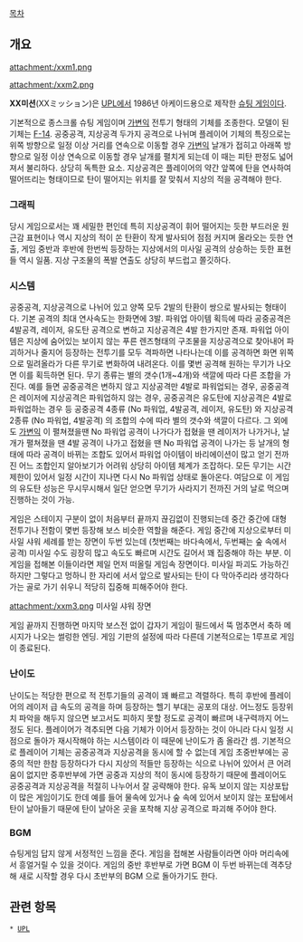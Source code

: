 [[목차]]

== 개요 ==

attachment:/xxm1.png

attachment:/xxm2.png

'''XX미션'''(XXミッション)은 [[UPL(회사)|UPL]]에서 1986년 아케이드용으로 제작한 [[슈팅 게임]]이다. 

기본적으로 종스크롤 슈팅 게임이며 [[가변익]] 전투기 형태의 기체를 조종한다. 모델이 된 기체는 [[F-14]]. 공중공격, 지상공격 두가지 공격으로 나뉘며 플레이어 기체의 특징으로는 위쪽 방향으로 일정 이상 거리를 연속으로 이동할 경우 [[가변익]] 날개가 접히고 아래쪽 방향으로 일정 이상 연속으로 이동할 경우 날개를 펼치게 되는데 이 때는 피탄 판정도 넓어져서 불리하다. 상당히 독특한 요소. 지상공격은 플레이어의 약간 앞쪽에 탄을 연사하여 떨어뜨리는 형태이므로 탄이 떨어지는 위치를 잘 맞춰서 지상의 적을 공격해야 한다. 

=== 그래픽 ===
당시 게임으로서는 꽤 세밀한 편인데 특히 지상공격이 휘어 떨어지는 듯한 부드러운 원근감 표현이나 역시 지상의 적이 쏜 탄환이 작게 발사되어 점점 커지며 올라오는 듯한 연출, 게임 중반과 후반에 한번씩 등장하는 지상에서의 미사일 공격의 상승하는 듯한 표현들 역시 일품. 지상 구조물의 폭발 연출도 상당히 부드럽고 쫄깃하다.

=== 시스템 ===
공중공격, 지상공격으로 나뉘어 있고 양쪽 모두 2발의 탄환이 쌍으로 발사되는 형태이다. 기본 공격의 최대 연사속도는 한화면에 3발. 파워업 아이템 획득에 따라 공중공격은 4발공격, 레이저, 유도탄 공격으로 변하고 지상공격은 4발 한가지만 존재. 파워업 아이템은 지상에 숨어있는 보이지 않는 푸른 렌즈형태의 구조물을 지상공격으로 찾아내어 파괴하거나 줄지어 등장하는 전투기를 모두 격파하면 나타나는데 이를 공격하면 화면 위쪽으로 밀려올라가 다른 무기로 변화하여 내려온다. 이를 몇번 공격해 원하는 무기가 나오면 이를 획득하면 된다. 무기 종류는 별의 갯수(1개~4개)와 색깔에 따라 다른 조합을 가진다. 예를 들면 공중공격은 변하지 않고 지상공격만 4발로 파워업되는 경우, 공중공격은 레이저에 지상공격은 파워업하지 않는 경우, 공중공격은 유도탄에 지상공격은 4발로 파워업하는 경우 등 공중공격 4종류 (No 파워업, 4발공격, 레이저, 유도탄) 와 지상공격 2종류 (No 파워업, 4발공격) 의 조합의 수에 따라 별의 갯수와 색깔이 다르다. 그 외에도 [[가변익]] 이 펼쳐졌을땐 No 파워업 공격이 나가다가 접혔을 땐 레이저가 나가거나, 날개가 펼쳐졌을 땐 4발 공격이 나가고 접혔을 땐 No 파워업 공격이 나가는 등 날개의 형태에 따라 공격이 바뀌는 조합도 있어서 파워업 아이템이 바리에이션이 많고 얻기 전까진 어느 조합인지 알아보기가 어려워 상당히 아이템 체계가 조잡하다. 모든 무기는 시간제한이 있어서 일정 시간이 지나면 다시 No 파워업 상태로 돌아온다. 여담으로 이 게임의 유도탄 성능은 무시무시해서 일단 얻으면 무기가 사라지기 전까진 거의 날로 먹으며 진행하는 것이 가능. 

게임은 스테이지 구분이 없이 처음부터 끝까지 끊김없이 진행되는데 중간 중간에 대형 전투기나 전함이 몇번 등장해 보스 비슷한 역할을 해준다. 게임 중간에 지상으로부터 미사일 샤워 세례를 받는 장면이 두번 있는데 (첫번째는 바다속에서, 두번째는 숲 속에서 공격) 미사일 수도 굉장히 많고 속도도 빠르며 시간도 길어서 꽤 집중해야 하는 부분. 이 게임을 접해본 이들이라면 제일 먼저 떠올릴 게임속 장면이다. 미사일 파괴도 가능하긴 하지만 그렇다고 멍하니 한 자리에 서서 앞으로 발사되는 탄이 다 막아주리라 생각하다가는 골로 가기 쉬우니 적당히 집중해 피해주어야 한다.

attachment:/xxm3.png
미사일 샤워 장면

게임 끝까지 진행하면 마지막 보스전 없이 갑자기 게임이 필드에서 뚝 멈추면서 축하 메시지가 나오는 썰렁한 엔딩. 게임 기판의 설정에 따라 다른데 기본적으로는 1루프로 게임이 종료된다.

=== 난이도 ===
난이도는 적당한 편으로 적 전투기들의 공격이 꽤 빠르고 격렬하다. 특히 후반에 플레이어의 레이저 급 속도의 공격을 하며 등장하는 헬기 부대는 공포의 대상. 어느정도 등장위치 파악을 해두지 않으면 보고서도 피하지 못할 정도로 공격이 빠르며 내구력까지 어느정도 된다. 플레이어가 격추되면 다음 기체가 이어서 등장하는 것이 아니라 다시 일정 시점으로 돌아가 재시작해야 하는 시스템이라 이 때문에 난이도가 좀 올라간 셈. 기본적으로 플레이어 기체는 공중공격과 지상공격을 동시에 할 수 없는데 게임 초중반부에는 공중의 적만 한참 등장하다가 다시 지상의 적들만 등장하는 식으로 나뉘어 있어서 큰 어려움이 없지만 중후반부에 가면 공중과 지상의 적이 동시에 등장하기 때문에 플레이어도 공중공격과 지상공격을 적절히 나누어서 잘 공략해야 한다. 유독 보이지 않는 지상포탑이 많은 게임이기도 한데 예를 들어 물속에 있거나 숲 속에 있어서 보이지 않는 포탑에서 탄이 날아들기 때문에 탄이 날아온 곳을 포착해 지상 공격으로 파괴해 주어야 한다. 

=== BGM ===
슈팅게임 답지 않게 서정적인 느낌을 준다. 게임을 접해본 사람들이라면 아마 머리속에서 흥얼거릴 수 있을 것이다. 게임의 중반 후반부로 가면 BGM 이 두번 바뀌는데 격추당해 새로 시작할 경우 다시 초반부의 BGM 으로 돌아가기도 한다.

== 관련 항목 ==
 * [[UPL(회사)|UPL]]
